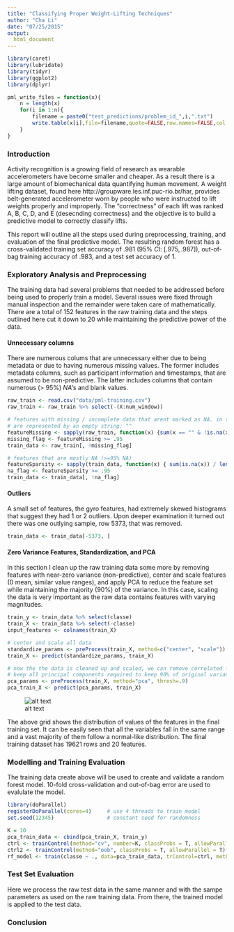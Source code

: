 ```yaml
---
title: "Classifying Proper Weight-Lifting Techniques"
author: "Cha Li"
date: "07/25/2015"
output:
  html_document
---
```

```r
library(caret)
library(lubridate)
library(tidyr)
library(ggplot2)
library(dplyr)

pml_write_files = function(x){
    n = length(x)
    for(i in 1:n){
        filename = paste0("test_predictions/problem_id_",i,".txt")
        write.table(x[i],file=filename,quote=FALSE,row.names=FALSE,col.names=FALSE)
    }
}
```

### Introduction
Activity recognition is a growing field of research as wearable accelerometers have become smaller
and cheaper. As a result there is a large amount of biomechanical data quantifying human movement.
A weight lifting dataset, found here http://groupware.les.inf.puc-rio.br/har, provides belt-generated
accelerometer worn by people who were instructed to lift weights properly and improperly. The 
"correctness" of each lift was ranked A, B, C, D, and E (desecnding correctness) and the objective is
to build a predictive model to correctly classify lifts. 

This report will outline all the steps used during preprocessing, training, and evaluation of the 
final predictive model. The resulting random forest has a cross-validated training set accuracy of $.981$
$(95\%\ CI:\ [.975, .987])$, out-of-bag training accuracy of $.983$, and a test set accuracy of 1.

### Exploratory Analysis and Preprocessing
The training data had several problems that needed to be addressed before being used to properly train
a model. Several issues were fixed through manual inspection and the remainder were taken care of
mathematically. There are a total of 152 features in the raw training data and the steps outlined 
here cut it down to 20 while maintaining the predictive power of the data.

#### Unnecessary columns
There are numerous colums that are unnecessary either due to being metadata or due to having numerous
missing values. The former includes metadata columns, such as participant information and timestamps,
that are assumed to be non-predictive. The latter includes columns that contain numerous (> 95%) $NA$'s
and blank values.

```r
raw_train <- read.csv("data/pml-training.csv")
raw_train <- raw_train %>% select(-(X:num_window))

# features with missing / incomplete data that arent marked as NA. in this case, these values
# are represented by an empty string: ""
featureMissing <- sapply(raw_train, function(x) {sum(x == "" & !is.na(x)) / length(x)})
missing_flag <- featureMissing >= .95
train_data <- raw_train[, !missing_flag]

# features that are mostly NA (>=95% NA)
featureSparsity <- sapply(train_data, function(x) { sum(is.na(x)) / length(x)})
na_flag <- featureSparsity >= .95
train_data <- train_data[, !na_flag]
```

#### Outliers
A small set of features, the gyro features, had extremely skewed histograms that suggest they had
1 or 2 outliers. Upon deeper examination it turned out there was one outlying sample, row 5373, that
was removed.

```r
train_data <- train_data[-5373, ]
```

#### Zero Variance Features, Standardization, and PCA
In this section I clean up the raw training data some more by removing features with near-zero 
variance (non-predictive), center and scale features (0 mean, similar value ranges), and apply 
PCA to reduce the feature set while maintaining the majority (90%) of the variance. In this case,
scaling the data is very important as the raw data contains features with varying magnitudes. 
```r
train_y <- train_data %>% select(classe)
train_X <- train_data %>% select(-classe)
input_features <- colnames(train_X)

# center and scale all data
standardize_params <- preProcess(train_X, method=c("center", "scale"))
train_X <- predict(standardize_params, train_X)

# now the the data is cleaned up and scaled, we can remove correlated features by using PCA
# keep all principal components required to keep 90% of original variance
pca_params <- preProcess(train_X, method="pca", thresh=.9)
pca_train_X <- predict(pca_params, train_X)
```
![alt text](images/pca_vars.png)

The above grid shows the distribution of values of the features in the final training set.
It can be easily seen that all the variables fall in the same range and a vast majority of them 
follow a normal-like distribution. The final training dataset has 19621 rows and 20 features.

### Modelling and Training Evaluation
The training data create above will be used to create and validate a random forest model. 10-fold
cross-validation and out-of-bag error are used to evalulate the model. 
```r
library(doParallel) 
registerDoParallel(cores=4)     # use 4 threads to train model
set.seed(12345)                 # constant seed for randomness

K = 10
pca_train_data <- cbind(pca_train_X, train_y)
ctrl <- trainControl(method="cv", number=K, classProbs = T, allowParallel = T)      # 10 folds
ctrl2 <- trainControl(method="oob", classProbs = T, allowParallel = T)              # out of bag
rf_model <- train(classe ~ ., data=pca_train_data, trControl=ctrl, method="rf")     # build and evaluate model
```

### Test Set Evaluation
Here we process the raw test data in the same manner and with the sampe parameters as used on the
raw training data. From there, the trained model is applied to the test data.

### Conclusion
